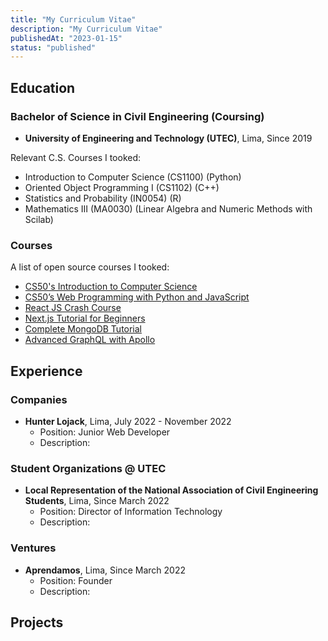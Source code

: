 ```yaml
---
title: "My Curriculum Vitae"
description: "My Curriculum Vitae"
publishedAt: "2023-01-15"
status: "published"
---
```


## Education

### Bachelor of Science in Civil Engineering (Coursing)

- **University of Engineering and Technology (UTEC)**, Lima, Since 2019

Relevant C.S. Courses I tooked:
- Introduction to Computer Science (CS1100) (Python)
- Oriented Object Programming I (CS1102) (C++)
- Statistics and Probability (IN0054) (R)
- Mathematics III (MA0030) (Linear Algebra and Numeric Methods with Scilab)

### Courses

A list of open source courses I tooked:

- [CS50's Introduction to Computer Science](https://www.youtube.com/playlist?list=PLhQjrBD2T382_R182iC2gNZI9HzWFMC_8)
- [CS50’s Web Programming with Python and JavaScript](https://www.youtube.com/playlist?list=PLhQjrBD2T380xvFSUmToMMzERZ3qB5Ueu)
- [React JS Crash Course](https://youtu.be/w7ejDZ8SWv8)
- [Next.js Tutorial for Beginners](https://www.youtube.com/playlist?list=PL4cUxeGkcC9g9gP2onazU5-2M-AzA8eBwU)
- [Complete MongoDB Tutorial](https://www.youtube.com/playlist?list=PL4cUxeGkcC9h77dJ-QJlwGlZlTd4ecZOA)
- [Advanced GraphQL with Apollo](https://github.com/8bitpress/advanced-graphql-v2)

## Experience

### Companies

- **Hunter Lojack**, Lima, July 2022 - November 2022
  - Position: Junior Web Developer
  - Description: 

### Student Organizations @ UTEC

- **Local Representation of the National Association of Civil Engineering Students**, Lima, Since March 2022
  - Position: Director of Information Technology
  - Description:

### Ventures

- **Aprendamos**, Lima, Since March 2022
  - Position: Founder
  - Description:    

## Projects

